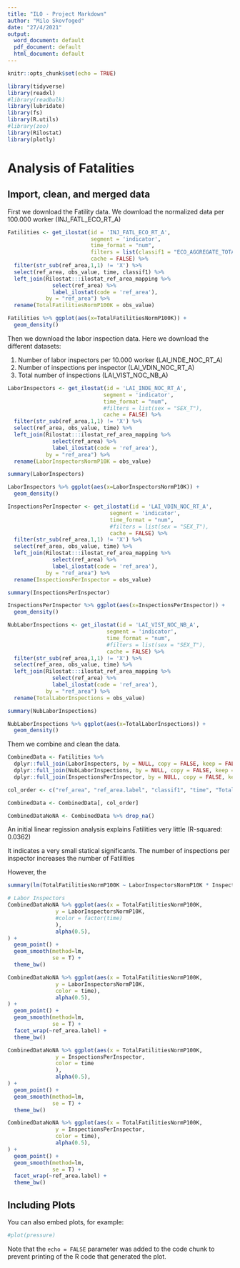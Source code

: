 ```yaml
---
title: "ILO - Project Markdown"
author: "Milo Skovfoged"
date: "27/4/2021"
output:
  word_document: default
  pdf_document: default
  html_document: default
---
```


```r
knitr::opts_chunk$set(echo = TRUE)

library(tidyverse)
library(readxl)
#library(readbulk)
library(lubridate)
library(fs)
library(R.utils)
#library(zoo)
library(Rilostat)
library(plotly)
```

# Analysis of Fatalities

## Import, clean, and merged data 

First we download the Fatility data. We download the normalized data per 100.000 worker (INJ_FATL_ECO_RT_A)

```r
Fatilities <- get_ilostat(id = 'INJ_FATL_ECO_RT_A', 
                          segment = 'indicator', 
                          time_format = "num",
                          filters = list(classif1 = "ECO_AGGREGATE_TOTAL"), 
                          cache = FALSE) %>% 
  filter(str_sub(ref_area,1,1) != 'X') %>%
  select(ref_area, obs_value, time, classif1) %>%
  left_join(Rilostat:::ilostat_ref_area_mapping %>%
              select(ref_area) %>%
              label_ilostat(code = 'ref_area'),
            by = "ref_area") %>%
  rename(TotalFatilitiesNormP100K = obs_value)

Fatilities %>% ggplot(aes(x=TotalFatilitiesNormP100K)) + 
  geom_density()
```

Then we download the labor inspection data. Here we download the different datasets:

1. Number of labor inspectors per 10.000 worker (LAI_INDE_NOC_RT_A)
2. Number of inspections per inspector (LAI_VDIN_NOC_RT_A)
3. Total number of inspections (LAI_VIST_NOC_NB_A)

```r
LaborInspectors <- get_ilostat(id = 'LAI_INDE_NOC_RT_A', 
                              segment = 'indicator', 
                              time_format = "num",
                              #filters = list(sex = "SEX_T"), 
                              cache = FALSE) %>% 
  filter(str_sub(ref_area,1,1) != 'X') %>%
  select(ref_area, obs_value, time) %>%
  left_join(Rilostat:::ilostat_ref_area_mapping %>%
              select(ref_area) %>%
              label_ilostat(code = 'ref_area'),
            by = "ref_area") %>%
  rename(LaborInspectorsNormP10K = obs_value)

summary(LaborInspectors)

LaborInspectors %>% ggplot(aes(x=LaborInspectorsNormP10K)) + 
  geom_density()

InspectionsPerInspector <- get_ilostat(id = 'LAI_VDIN_NOC_RT_A', 
                                segment = 'indicator', 
                                time_format = "num",
                                #filters = list(sex = "SEX_T"), 
                                cache = FALSE) %>% 
  filter(str_sub(ref_area,1,1) != 'X') %>%
  select(ref_area, obs_value, time) %>%
  left_join(Rilostat:::ilostat_ref_area_mapping %>%
              select(ref_area) %>%
              label_ilostat(code = 'ref_area'),
            by = "ref_area") %>%
  rename(InspectionsPerInspector = obs_value)

summary(InspectionsPerInspector)

InspectionsPerInspector %>% ggplot(aes(x=InspectionsPerInspector)) + 
  geom_density()

NubLaborInspections <- get_ilostat(id = 'LAI_VIST_NOC_NB_A', 
                               segment = 'indicator', 
                               time_format = "num",
                               #filters = list(sex = "SEX_T"), 
                               cache = FALSE) %>% 
  filter(str_sub(ref_area,1,1) != 'X') %>%
  select(ref_area, obs_value, time) %>%
  left_join(Rilostat:::ilostat_ref_area_mapping %>%
              select(ref_area) %>%
              label_ilostat(code = 'ref_area'),
            by = "ref_area") %>%
  rename(TotalLaborInspections = obs_value)

summary(NubLaborInspections)

NubLaborInspections %>% ggplot(aes(x=TotalLaborInspections)) + 
  geom_density()

```

Them we combine and clean the data.

```r
CombinedData <- Fatilities %>%
  dplyr::full_join(LaborInspectors, by = NULL, copy = FALSE, keep = FALSE) %>%
  dplyr::full_join(NubLaborInspections, by = NULL, copy = FALSE, keep = FALSE) %>%
  dplyr::full_join(InspectionsPerInspector, by = NULL, copy = FALSE, keep = FALSE)

col_order <- c("ref_area", "ref_area.label", "classif1", "time", "TotalFatilitiesNormP100K", "LaborInspectorsNormP10K", "InspectionsPerInspector", "TotalLaborInspections")

CombinedData <- CombinedData[, col_order]

CombinedDataNoNA <- CombinedData %>% drop_na()
```

An initial linear regission analysis explains Fatilities very little (R-squared:  0.0362)

It indicates a very small statical significants. The number of inspections per inspector increases the number of Fatilities

However, the 
 
```r
summary(lm(TotalFatilitiesNormP100K ~ LaborInspectorsNormP10K * InspectionsPerInspector, data = CombinedDataNoNA))
```

```r
# Labor Inspectors
CombinedDataNoNA %>% ggplot(aes(x = TotalFatilitiesNormP100K, 
               y = LaborInspectorsNormP10K,
               #color = factor(time)
               ),
               alpha(0.5),
) + 
  geom_point() +
  geom_smooth(method=lm,
              se = T) +
  theme_bw()

CombinedDataNoNA %>% ggplot(aes(x = TotalFatilitiesNormP100K, 
               y = LaborInspectorsNormP10K,
               color = time),
               alpha(0.5),
) + 
  geom_point() +
  geom_smooth(method=lm,
              se = T) +
  facet_wrap(~ref_area.label) +
  theme_bw()

CombinedDataNoNA %>% ggplot(aes(x = TotalFatilitiesNormP100K, 
               y = InspectionsPerInspector,
               color = time
               ),
               alpha(0.5),
) + 
  geom_point() +
  geom_smooth(method=lm,
              se = T) +
  theme_bw()

CombinedDataNoNA %>% ggplot(aes(x = TotalFatilitiesNormP100K, 
               y = InspectionsPerInspector,
               color = time),
               alpha(0.5),
) + 
  geom_point() +
  geom_smooth(method=lm,
              se = T) +
  facet_wrap(~ref_area.label) +
  theme_bw()
```

## Including Plots

You can also embed plots, for example:

```r
#plot(pressure)
```

Note that the `echo = FALSE` parameter was added to the code chunk to prevent printing of the R code that generated the plot.
